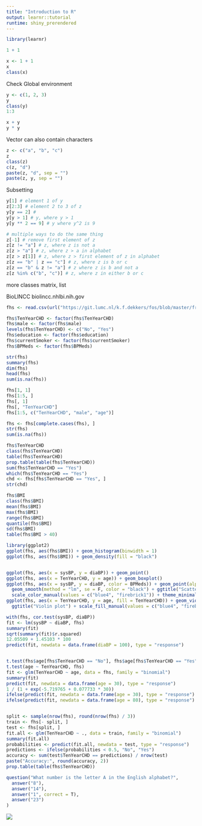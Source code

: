 ```yaml
---
title: "Introduction to R"
output: learnr::tutorial
runtime: shiny_prerendered
---
```


```r
library(learnr)
```

```r
1 + 1
```

```r
x <- 1 + 1
x
class(x)
```

Check Global environment

```r
y <- c(1, 2, 3)
y
class(y)
1:3
```

```r
x + y
y * y
```

Vector can also contain characters
```r
z <- c("a", "b", "c")
z
class(z)
c(z, "d")
paste(z, "d", sep = "")
paste(z, y, sep = "")
```

Subsetting
```r
y[1] # element 1 of y
z[2:3] # element 2 to 3 of z
y[y == 2] # 
y[y > 1] # y, where y > 1
y[y ** 2 == 9] # y where y^2 is 9

# multiple ways to do the same thing
z[-1] # remove first element of z
z[z != "a"] # z, where z is not a
z[z > "a"] # z, where z > a in alphabet
z[z > z[1]] # z, where z > first element of z in alphabet
z[z == "b" | z == "c"] # z, where z is b or c
z[z == "b" & z != "a"] # z where z is b and not a
z[z %in% c("b", "c")] # z, where z in either b or c
```
more classes matrix, list

BioLINCC biolincc.nhlbi.nih.gov

```r
fhs <- read.csv(url("https://git.lumc.nl/k.f.dekkers/fos/blob/master/framingham.csv"))
```

```r
fhs$TenYearCHD <- factor(fhs$TenYearCHD)
fhs$male <- factor(fhs$male)
levels(fhs$TenYearCHD) <- c("No", "Yes")
fhs$education <- factor(fhs$education)
fhs$currentSmoker <- factor(fhs$currentSmoker)
fhs$BPMeds <- factor(fhs$BPMeds)

str(fhs)
summary(fhs)
dim(fhs)
head(fhs)
sum(is.na(fhs))

fhs[1, 1]
fhs[1:5, ]
fhs[, 1]
fhs[, "TenYearCHD"]
fhs[1:5, c("TenYearCHD", "male", "age")]

fhs <- fhs[complete.cases(fhs), ]
str(fhs)
sum(is.na(fhs))

fhs$TenYearCHD
class(fhs$TenYearCHD)
table(fhs$TenYearCHD)
prop.table(table(fhs$TenYearCHD))
sum(fhs$TenYearCHD == "Yes")
which(fhs$TenYearCHD == "Yes")
chd <- fhs[fhs$TenYearCHD == "Yes", ]
str(chd)

fhs$BMI
class(fhs$BMI)
mean(fhs$BMI)
max(fhs$BMI)
range(fhs$BMI)
quantile(fhs$BMI)
sd(fhs$BMI)
table(fhs$BMI > 40)

library(ggplot2)
ggplot(fhs, aes(fhs$BMI)) + geom_histogram(binwidth = 1)
ggplot(fhs, aes(fhs$BMI)) + geom_density(fill = "black")


ggplot(fhs, aes(x = sysBP, y = diaBP)) + geom_point()
ggplot(fhs, aes(x = TenYearCHD, y = age)) + geom_boxplot()
ggplot(fhs, aes(x = sysBP, y = diaBP, color = BPMeds)) + geom_point(alpha = 0.5) + 
  geom_smooth(method = "lm", se = F, color = "black") + ggtitle("Scatter plot") + 
  scale_color_manual(values = c("blue4", "firebrick1")) + theme_minimal()
ggplot(fhs, aes(x = TenYearCHD, y = age, fill = TenYearCHD)) + geom_violin(color = NA) + facet_wrap(~male) + 
  ggtitle("Violin plot") + scale_fill_manual(values = c("blue4", "firebrick1")) + theme_minimal()

with(fhs, cor.test(sysBP, diaBP))
fit <- lm(sysBP ~ diaBP, fhs)
summary(fit)
sqrt(summary(fit)$r.squared)
12.05509 + 1.45103 * 100
predict(fit, newdata = data.frame(diaBP = 100), type = "response")


t.test(fhs$age[fhs$TenYearCHD == "No"], fhs$age[fhs$TenYearCHD == "Yes"])
t.test(age ~ TenYearCHD, fhs)
fit <- glm(TenYearCHD ~ age, data = fhs, family = "binomial")
summary(fit)
predict(fit, newdata = data.frame(age = 30), type = "response")
1 / (1 + exp(-5.719765 + 0.077733 * 30))
ifelse(predict(fit, newdata = data.frame(age = 30), type = "response") < 0.5, "No", "Yes")
ifelse(predict(fit, newdata = data.frame(age = 80), type = "response") < 0.5, "No", "Yes")


split <- sample(nrow(fhs), round(nrow(fhs) / 3))
train <- fhs[- split, ]
test <- fhs[split, ]
fit.all <- glm(TenYearCHD ~ ., data = train, family = "binomial")
summary(fit.all)
probabilities <- predict(fit.all, newdata = test, type = "response")
predictions <- ifelse(probabilities < 0.5, "No", "Yes")
accuracy <- sum(test$TenYearCHD == predictions) / nrow(test)
paste("Accuracy:", round(accuracy, 2))
prop.table(table(fhs$TenYearCHD))
```

```r
question("What number is the letter A in the English alphabet?",
  answer("8"),
  answer("14"),
  answer("1", correct = T),
  answer("23")
)
```

![](https://youtu.be/zNzZ1PfUDNk)
